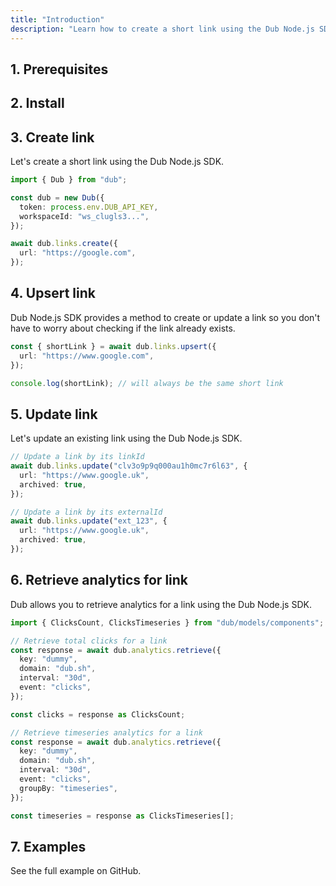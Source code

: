 ```yaml
---
title: "Introduction"
description: "Learn how to create a short link using the Dub Node.js SDK."
---
```



## 1. Prerequisites

<Prerequisites />

## 2. Install

<Install />

## 3. Create link

Let's create a short link using the Dub Node.js SDK.

```typescript create-link.ts
import { Dub } from "dub";

const dub = new Dub({
  token: process.env.DUB_API_KEY,
  workspaceId: "ws_clugls3...",
});

await dub.links.create({
  url: "https://google.com",
});
```

## 4. Upsert link

Dub Node.js SDK provides a method to create or update a link so you don't have to worry about checking if the link already exists.

```typescript upsert-link.ts
const { shortLink } = await dub.links.upsert({
  url: "https://www.google.com",
});

console.log(shortLink); // will always be the same short link
```

## 5. Update link

Let's update an existing link using the Dub Node.js SDK.

```typescript update-link.ts
// Update a link by its linkId
await dub.links.update("clv3o9p9q000au1h0mc7r6l63", {
  url: "https://www.google.uk",
  archived: true,
});

// Update a link by its externalId
await dub.links.update("ext_123", {
  url: "https://www.google.uk",
  archived: true,
});
```

## 6. Retrieve analytics for link

Dub allows you to retrieve analytics for a link using the Dub Node.js SDK.

```typescript get-analytics.ts
import { ClicksCount, ClicksTimeseries } from "dub/models/components";

// Retrieve total clicks for a link
const response = await dub.analytics.retrieve({
  key: "dummy",
  domain: "dub.sh",
  interval: "30d",
  event: "clicks",
});

const clicks = response as ClicksCount;

// Retrieve timeseries analytics for a link
const response = await dub.analytics.retrieve({
  key: "dummy",
  domain: "dub.sh",
  interval: "30d",
  event: "clicks",
  groupBy: "timeseries",
});

const timeseries = response as ClicksTimeseries[];
```

## 7. Examples

<CardGroup cols={2}>
  <Card
    title="Node.js Example"
    icon="arrow-up-right-from-square"
    href="https://github.com/dubinc/examples"
  >
    See the full example on GitHub.
  </Card>
</CardGroup>
